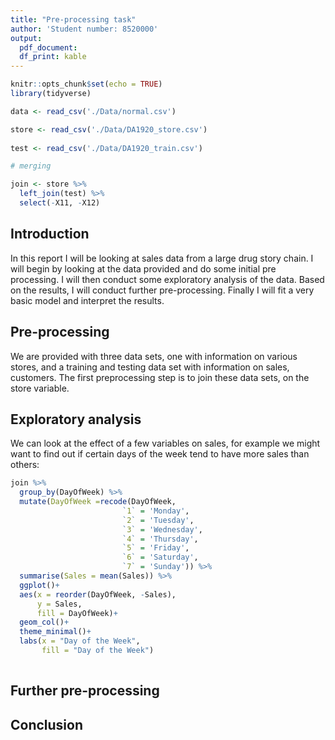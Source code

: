 ```yaml
---
title: "Pre-processing task"
author: 'Student number: 8520000'
output: 
  pdf_document:
  df_print: kable
---
```


```r
knitr::opts_chunk$set(echo = TRUE)
library(tidyverse)
```

```r
data <- read_csv('./Data/normal.csv')

store <- read_csv('./Data/DA1920_store.csv')
  
test <- read_csv('./Data/DA1920_train.csv')

# merging 

join <- store %>% 
  left_join(test) %>% 
  select(-X11, -X12)
```


## Introduction
In this report I will be looking at sales data from a large drug story chain. I will begin by looking at the data provided and do some initial pre processing. I will then conduct some exploratory analysis of the data. Based on the results, I will conduct further pre-processing. Finally I will fit a very basic model and interpret the results. 

## Pre-processing

We are provided with three data sets, one with information on various stores, and a training and testing data set with information on sales, customers. The first preprocessing step is to join these data sets, on the store variable.




## Exploratory analysis
We can look at the effect of a few variables on sales, for example we might want to find out if certain days of the week tend to have more sales than others: 

```r
join %>%
  group_by(DayOfWeek) %>% 
  mutate(DayOfWeek =recode(DayOfWeek, 
                         `1` = 'Monday', 
                         `2` = 'Tuesday',
                         `3` = 'Wednesday',
                         `4` = 'Thursday',
                         `5` = 'Friday',
                         `6` = 'Saturday',
                         `7` = 'Sunday')) %>%
  summarise(Sales = mean(Sales)) %>%
  ggplot()+
  aes(x = reorder(DayOfWeek, -Sales),
      y = Sales,
      fill = DayOfWeek)+
  geom_col()+
  theme_minimal()+ 
  labs(x = "Day of the Week",
       fill = "Day of the Week")
  
```



## Further pre-processing

## 

## Conclusion